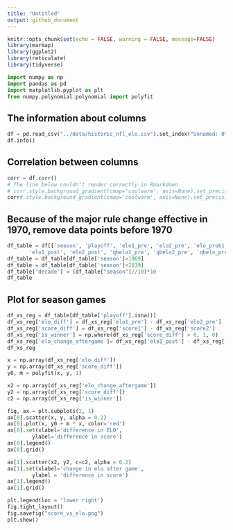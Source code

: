 ```yaml
---
title: "Untitled"
output: github_document
---
```


```r
knitr::opts_chunk$set(echo = FALSE, warning = FALSE, message=FALSE)
library(marmap)
library(ggplot2)
library(reticulate)
library(tidyverse)
```
```python
import numpy as np
import pandas as pd
import matplotlib.pyplot as plt
from numpy.polynomial.polynomial import polyfit
```


## The information about columns
```python
df = pd.read_csv("../data/historic_nfl_elo.csv").set_index("Unnamed: 0")
df.info()
```

## Correlation between columns
```python
corr = df.corr()
# The line below couldn't render correctly in Rmarkdown
# corr.style.background_gradient(cmap='coolwarm', axis=None).set_precision(2)
corr#.style.background_gradient(cmap='coolwarm', axis=None).set_precision(2)
```

## Because of the major rule change effective in 1970, remove data points before 1970
```python
df_table = df[['season', 'playoff', 'elo1_pre', 'elo2_pre', 'elo_prob1', 'elo_prob2',
       'elo1_post', 'elo2_post', 'qbelo1_pre', 'qbelo2_pre', 'qbelo_prob1', 'qbelo_prob2', 'score1', 'score2']]
df_table = df_table[df_table['season']>1969]
df_table = df_table[df_table['season']<2019]
df_table['decade'] = (df_table["season"]//10)*10
df_table
```

## Plot for season games
```python
df_xs_reg = df_table[df_table['playoff'].isna()]
df_xs_reg['elo_diff'] = df_xs_reg['elo1_pre'] - df_xs_reg['elo2_pre']
df_xs_reg['score_diff'] = df_xs_reg['score1'] - df_xs_reg['score2']
df_xs_reg['is_winner'] = np.where(df_xs_reg['score_diff'] > 0, 1, 0)
df_xs_reg['elo_change_aftergame']= df_xs_reg['elo1_post'] - df_xs_reg['elo1_pre']
df_xs_reg

x = np.array(df_xs_reg['elo_diff'])
y = np.array(df_xs_reg['score_diff'])
y0, m = polyfit(x, y, 1)

x2 = np.array(df_xs_reg['elo_change_aftergame'])
y2 = np.array(df_xs_reg['score_diff'])
c2 = np.array(df_xs_reg['is_winner'])

fig, ax = plt.subplots(2, 1)
ax[0].scatter(x, y, alpha = 0.2)
ax[0].plot(x, y0 + m * x, color='red')
ax[0].set(xlabel='difference in ELO', 
        ylabel='difference in score')
ax[0].legend()
ax[0].grid()

ax[1].scatter(x2, y2, c=c2, alpha = 0.2)
ax[1].set(xlabel='change in elo after game', 
        ylabel = 'difference in score')
ax[1].legend()
ax[1].grid()

plt.legend(loc = 'lower right')
fig.tight_layout()
fig.savefig("score_vs_elo.png")
plt.show()
```